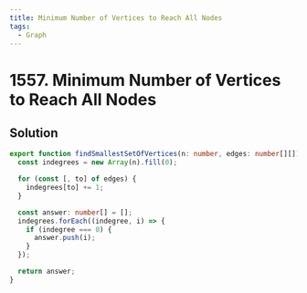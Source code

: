 ```yaml
---
title: Minimum Number of Vertices to Reach All Nodes
tags:
  - Graph
---
```


# 1557. Minimum Number of Vertices to Reach All Nodes

<Badges>
  <LevelBadge level="medium" />
  <TopicBadge name="Graph" slug="graph" />
</Badges>

## Solution

```typescript filename="solution.ts" copy
export function findSmallestSetOfVertices(n: number, edges: number[][]): number[] {
  const indegrees = new Array(n).fill(0);

  for (const [, to] of edges) {
    indegrees[to] += 1;
  }

  const answer: number[] = [];
  indegrees.forEach((indegree, i) => {
    if (indegree === 0) {
      answer.push(i);
    }
  });

  return answer;
}
```

<ProblemLink
  codingSite="leetcode"
  href="https://leetcode.com/problems/minimum-number-of-vertices-to-reach-all-nodes"
  title="Minimum Number of Vertices to Reach All Nodes"
/>
